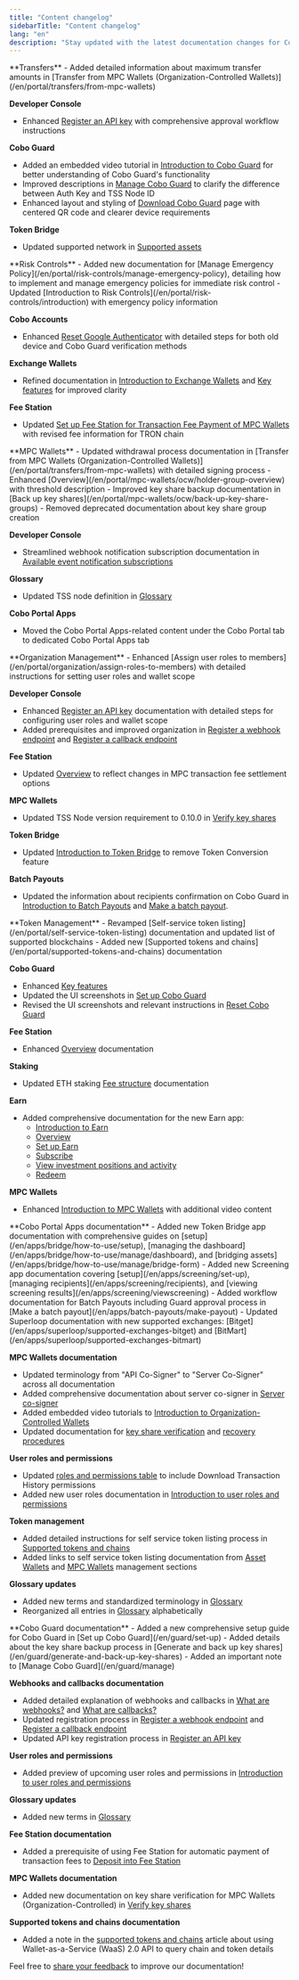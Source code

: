 ```yaml
---
title: "Content changelog"
sidebarTitle: "Content changelog"
lang: "en"
description: "Stay updated with the latest documentation changes for Cobo Portal."
---
```


<Update label="2025/02/19 - 2025/02/25">
**Transfers**
- Added detailed information about maximum transfer amounts in [Transfer from MPC Wallets (Organization-Controlled Wallets)](/en/portal/transfers/from-mpc-wallets)

**Developer Console**
- Enhanced [Register an API key](/en/portal/developer-console/create-api-key) with comprehensive approval workflow instructions

**Cobo Guard**
- Added an embedded video tutorial in [Introduction to Cobo Guard](/en/guard/introduction) for better understanding of Cobo Guard's functionality
- Improved descriptions in [Manage Cobo Guard](/en/guard/manage) to clarify the difference between Auth Key and TSS Node ID
- Enhanced layout and styling of [Download Cobo Guard](/en/guard/download) page with centered QR code and clearer device requirements

**Token Bridge**
- Updated supported network in [Supported assets](/en/apps/bridge/how-to-use/manage/supported-assets)
</Update>

<Update label="2025/02/05 - 2025/02/18">
**Risk Controls**
- Added new documentation for [Manage Emergency Policy](/en/portal/risk-controls/manage-emergency-policy), detailing how to implement and manage emergency policies for immediate risk control
- Updated [Introduction to Risk Controls](/en/portal/risk-controls/introduction) with emergency policy information

**Cobo Accounts**
- Enhanced [Reset Google Authenticator](/en/accounts/reset-google-authenticator) with detailed steps for both old device and Cobo Guard verification methods

**Exchange Wallets**
- Refined documentation in [Introduction to Exchange Wallets](/en/portal/exchange-wallets/introduction) and [Key features](/en/portal/exchange-wallets/key-features) for improved clarity

**Fee Station**
- Updated [Set up Fee Station for Transaction Fee Payment of MPC Wallets](/en/portal/fee-station/set-up-for-mpc) with revised fee information for TRON chain
</Update>

<Update label="2025/01/22 - 2025/02/04">
**MPC Wallets**
- Updated withdrawal process documentation in [Transfer from MPC Wallets (Organization-Controlled Wallets)](/en/portal/transfers/from-mpc-wallets) with detailed signing process
- Enhanced [Overview](/en/portal/mpc-wallets/ocw/holder-group-overview) with threshold description
- Improved key share backup documentation in [Back up key shares](/en/portal/mpc-wallets/ocw/back-up-key-share-groups)
- Removed deprecated documentation about key share group creation

**Developer Console**
- Streamlined webhook notification subscription documentation in [Available event notification subscriptions](/en/portal/developer-console/webhooks-notif-subs)

**Glossary**
- Updated TSS node definition in [Glossary](/en/portal/glossary)

**Cobo Portal Apps**
- Moved the Cobo Portal Apps-related content under the Cobo Portal tab to dedicated Cobo Portal Apps tab
</Update>

<Update label="2025/01/15 - 2025/01/21">
**Organization Management**
- Enhanced [Assign user roles to members](/en/portal/organization/assign-roles-to-members) with detailed instructions for setting user roles and wallet scope

**Developer Console**
- Enhanced [Register an API key](/en/portal/developer-console/create-api-key) documentation with detailed steps for configuring user roles and wallet scope
- Added prerequisites and improved organization in [Register a webhook endpoint](/en/portal/developer-console/webhooks-create) and [Register a callback endpoint](/en/portal/developer-console/callbacks-register)

**Fee Station**
- Updated [Overview](/en/portal/fee-station/overview) to reflect changes in MPC transaction fee settlement options

**MPC Wallets**
- Updated TSS Node version requirement to 0.10.0 in [Verify key shares](/en/portal/mpc-wallets/ocw/key-share-verification)

**Token Bridge**
- Updated [Introduction to Token Bridge](/en/apps/bridge/introduction) to remove Token Conversion feature

**Batch Payouts**
- Updated the information about recipients confirmation on Cobo Guard in [Introduction to Batch Payouts](/en/apps/batch-payouts/introduction) and [Make a batch payout](/en/apps/batch-payouts/make-payout).
</Update>

<Update label="2025/01/08 - 2025/01/14">
**Token Management**
- Revamped [Self-service token listing](/en/portal/self-service-token-listing) documentation and updated list of supported blockchains
- Added new [Supported tokens and chains](/en/portal/supported-tokens-and-chains) documentation

**Cobo Guard**
- Enhanced [Key features](/en/guard/key-features)
- Updated the UI screenshots in [Set up Cobo Guard](/en/guard/set-up)
- Revised the UI screenshots and relevant instructions in [Reset Cobo Guard](/en/guard/reset)

**Fee Station**
- Enhanced [Overview](/en/portal/fee-station/overview) documentation

**Staking**
- Updated ETH staking [Fee structure](/en/apps/staking/fee-structure) documentation

**Earn**
- Added comprehensive documentation for the new Earn app:
  - [Introduction to Earn](/en/apps/earn/introduction)
  - [Overview](/en/apps/earn/overview)
  - [Set up Earn](/en/apps/earn/set-up)
  - [Subscribe](/en/apps/earn/subscribe)
  - [View investment positions and activity](/en/apps/earn/view)
  - [Redeem](/en/apps/earn/redeem)

**MPC Wallets**
- Enhanced [Introduction to MPC Wallets](/en/portal/mpc-wallets/introduction) with additional video content
</Update>

<Update label="2024/12/11 - 2025/01/07">
**Cobo Portal Apps documentation**
- Added new Token Bridge app documentation with comprehensive guides on [setup](/en/apps/bridge/how-to-use/setup), [managing the dashboard](/en/apps/bridge/how-to-use/manage/dashboard), and [bridging assets](/en/apps/bridge/how-to-use/manage/bridge-form)
- Added new Screening app documentation covering [setup](/en/apps/screening/set-up), [managing recipients](/en/apps/screening/recipients), and [viewing screening results](/en/apps/screening/viewscreening)
- Added workflow documentation for Batch Payouts including Guard approval process in [Make a batch payout](/en/apps/batch-payouts/make-payout)
- Updated Superloop documentation with new supported exchanges: [Bitget](/en/apps/superloop/supported-exchanges-bitget) and [BitMart](/en/apps/superloop/supported-exchanges-bitmart)

**MPC Wallets documentation**
- Updated terminology from "API Co-Signer" to "Server Co-Signer" across all documentation
- Added comprehensive documentation about server co-signer in [Server co-signer](/en/portal/mpc-wallets/ocw/server-co-signer)
- Added embedded video tutorials to [Introduction to Organization-Controlled Wallets](/en/portal/mpc-wallets/ocw/introduction)
- Updated documentation for [key share verification](/en/portal/mpc-wallets/ocw/key-share-verification) and [recovery procedures](/en/portal/mpc-wallets/ocw/recover-root-key)

**User roles and permissions**
- Updated [roles and permissions table](/en/portal/organization/roles-and-permissions) to include Download Transaction History permissions
- Added new user roles documentation in [Introduction to user roles and permissions](/en/portal/organization/roles-and-permissions)

**Token management**
- Added detailed instructions for self service token listing process in [Supported tokens and chains](/en/portal/supported-tokens)
- Added links to self service token listing documentation from [Asset Wallets](/en/portal/custodial-wallets/asset-wallets/manage) and [MPC Wallets](/en/portal/mpc-wallets/ocw/manage-wallets) management sections

**Glossary updates**
- Added new terms and standardized terminology in [Glossary](/en/portal/glossary)
- Reorganized all entries in [Glossary](/en/portal/glossary) alphabetically
</Update>

<Update label="2024/12/04 - 2024/12/10">
**Cobo Guard documentation**
- Added a new comprehensive setup guide for Cobo Guard in [Set up Cobo Guard](/en/guard/set-up)
- Added details about the key share backup process in [Generate and back up key shares](/en/guard/generate-and-back-up-key-shares)
- Added an important note to [Manage Cobo Guard](/en/guard/manage)

**Webhooks and callbacks documentation**
- Added detailed explanation of webhooks and callbacks in [What are webhooks?](/en/portal/developer-console/webhooks-intro) and [What are callbacks?](/en/portal/developer-console/callbacks-intro)
- Updated registration process in [Register a webhook endpoint](/en/portal/developer-console/webhooks-create) and [Register a callback endpoint](/en/portal/developer-console/callbacks-register)
- Updated API key registration process in [Register an API key](/en/portal/developer-console/create-api-key)

**User roles and permissions**
- Added preview of upcoming user roles and permissions in [Introduction to user roles and permissions](/en/portal/organization/roles-and-permissions)

**Glossary updates**
- Added new terms in [Glossary](/en/portal/glossary)

**Fee Station documentation**
- Added a prerequisite of using Fee Station for automatic payment of transaction fees to [Deposit into Fee Station](/en/portal/fee-station/deposit)

**MPC Wallets documentation**
- Added new documentation on key share verification for MPC Wallets (Organization-Controlled) in [Verify key shares](/en/portal/mpc-wallets/ocw/key-share-verification)

**Supported tokens and chains documentation**
- Added a note in the [supported tokens and chains](/en/portal/supported-tokens) article about using Wallet-as-a-Service (WaaS) 2.0 API to query chain and token details
</Update>

<Tip>Feel free to [share your feedback](https://forms.zohopublic.com/cobo/form/DocumentFeedbackForm/formperma/QvLOhxJv1_JMsJ-1dleZ8Itb_7rzN-LtgvsDdxosoVI?referrername=manuals) to improve our documentation!</Tip>